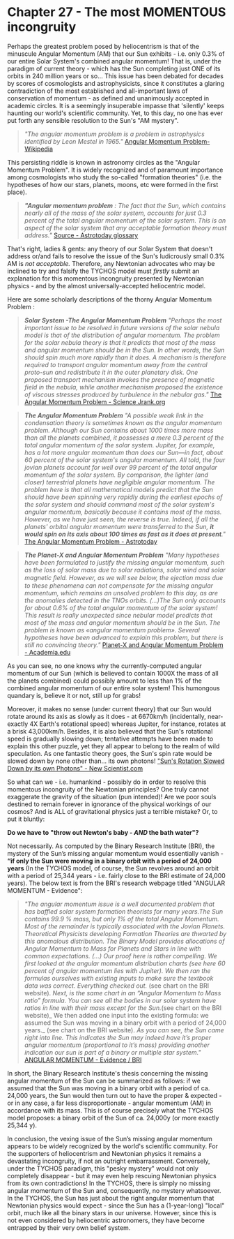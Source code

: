 Chapter 27 - The most MOMENTOUS incongruity
===========================================

Perhaps the greatest problem posed by heliocentrism is that of the minuscule Angular Momentum (AM) that our Sun exhibits - i.e. only 0.3% of our entire Solar System's combined angular momentum! That is, under the paradigm of current theory - which has the Sun completing just ONE of its orbits in 240 million years or so... This issue has been debated for decades by scores of cosmologists and astrophysicists, since it constitutes a glaring contradiction of the most established and all-important laws of conservation of momentum - as defined and unanimously accepted in academic circles. It is a seemingly insuperable impasse that 'silently' keeps haunting our world's scientific community. Yet, to this day, no one has ever put forth any sensible resolution to the Sun's "AM mystery".  

> _"The angular momentum problem is a problem in astrophysics identified by Leon Mestel in 1965."_ [Angular Momentum Problem-Wikipedia](https://en.wikipedia.org/wiki/Angular_momentum_problem)

This persisting riddle is known in astronomy circles as the "Angular Momentum Problem". It is widely recognized and of paramount importance among cosmologists who study the so-called "formation theories" (i.e. the hypotheses of how our stars, planets, moons, etc were formed in the first place).

> _**"Angular momentum problem** : The fact that the Sun, which contains nearly all of the mass of the solar system, accounts for just 0.3 percent of the total angular momentum of the solar system. This is an aspect of the solar system that any acceptable formation theory must address."_
[Source - Astrotoday glossary](https://lifeng.lamost.org/courses/astrotoday/CHAISSON/GLOSSARY/GLOSS_A.HTM#angular%20momentum%20problem)

That's right, ladies & gents: any theory of our Solar System that doesn't address or/and fails to resolve the issue of the Sun's ludicrously small 0.3% AM is _not acceptable._ Therefore, any Newtonian advocates who may be inclined to try and falsify the TYCHOS model must _firstly_ submit an explanation for this momentous incongruity presented by Newtonian physics - and by the almost universally-accepted heliocentric model.  

Here are some scholarly descriptions of the thorny Angular Momentum Problem :

> _**Solar System -The Angular Momentum Problem**
"Perhaps the most important issue to be resolved in future versions of the solar nebula model is that of the distribution of angular momentum. The problem for the solar nebula theory is that it predicts that most of the mass and angular momentum should be in the Sun. In other words, the Sun should spin much more rapidly than it does. A mechanism is therefore required to transport angular momentum away from the central proto-sun and redistribute it in the outer planetary disk. One proposed transport mechanism invokes the presence of magnetic field in the nebula, while another mechanism proposed the existence of viscous stresses produced by turbulence in the nebular gas."_ [The Angular Momentum Problem - Science Jrank.org](https://science.jrank.org/pages/6266/Solar-System-angular-momentum-problem.html)

> _**The Angular Momentum Problem**
"A possible weak link in the condensation theory is sometimes known as the angular momentum problem. Although our Sun contains about 1000 times more mass than all the planets combined, it possesses a mere 0.3 percent of the total angular momentum of the solar system. Jupiter, for example, has a lot more angular momentum than does our Sun—in fact, about 60 percent of the solar system's angular momentum. All told, the four jovian planets account for well over 99 percent of the total angular momentum of the solar system. By comparison, the lighter (and closer) terrestrial planets have negligible angular momentum. The problem here is that all mathematical models predict that the Sun should have been spinning very rapidly during the earliest epochs of the solar system and should command most of the solar system's angular momentum, basically because it contains most of the mass. However, as we have just seen, the reverse is true. Indeed, if all the planets' orbital angular momentum were transferred to the Sun, **it would spin on its axis about 100 times as fast as it does at present**."_ [The Angular Momentum Problem - Astrotoday](https://lifeng.lamost.org/courses/astrotoday/CHAISSON/AT315/HTML/AT31505.HTM)

> _**The Planet-X and Angular Momentum Problem**
"Many hypotheses have been formulated to justify the missing angular momentum, such as the loss of solar mass due to solar radiations, solar wind and solar magnetic ﬁeld. However, as we will see below, the ejection mass due to these phenomena can not compensate for the missing angular momentum, which remains an unsolved problem to this day, as are the anomalies detected in the TNOs orbits. (...)The Sun only accounts for about 0.6% of the total angular momentum of the solar system! This result is really unexpected since nebular model predicts that most of the mass and angular momentum should be in the Sun. The problem is known as «angular momentum problem». Several hypotheses have been advanced to explain this problem, but there is still no convincing theory."_ [Planet-X and Angular Momentum Problem - Academia.edu](https://www.academia.edu/32890375/The_Planet-X_and_Angular_Momentum_Problem)

As you can see, no one knows why the currently-computed angular momentum of our Sun (which is believed to contain 1000X the mass of all the planets combined) could possibly amount to less than 1% of the combined angular momentum of our entire solar system! This humongous quandary is, believe it or not, still up for grabs!

Moreover, it makes no sense (under current theory) that our Sun would rotate around its axis as slowly as it does - at 6670km/h (incidentally, near-exactly 4X Earth's rotational speed) whereas Jupiter, for instance, rotates at a brisk 43,000km/h. Besides, it is also believed that the Sun's rotational speed is gradually slowing down; tentative attempts have been made to explain this other puzzle, yet they all appear to belong to the realm of wild speculation. As one fantastic theory goes, the Sun's spin rate would be slowed down by none other than... its own photons! ["Sun's Rotation Slowed Down by its own Photons" - New Scientist.com](https://www.newscientist.com/article/2120202-suns-rotation-is-slowed-down-by-its-own-photons/) 
 
So what can we - i.e. humankind - possibly do in order to resolve this momentous incongruity of the Newtonian principles? One truly cannot exaggerate the gravity of the situation (pun intended)! Are we poor souls destined to remain forever in ignorance of the physical workings of our cosmos? And is ALL of gravitational physics just a terrible mistake? Or, to put it bluntly:

**Do we have to "throw out Newton's baby - _AND_ the bath water"?**

Not necessarily. As computed by the Binary Research Institute (BRI), the mystery of the Sun’s missing angular momentum would essentially vanish - **“if only the Sun were moving in a binary orbit with a period of 24,000 years** (In the TYCHOS model, of course, the Sun revolves around an orbit with a period of 25,344 years - i.e. fairly close to the BRI estimate of 24,000 years). The below text is from the BRI's research webpage titled "ANGULAR MOMENTUM - Evidence":

> _"The angular momentum issue is a well documented problem that has baffled solar system formation theorists for many years.The Sun contains 99.9 % mass, but only 1% of the total Angular Momentum. Most of the remainder is typically associated with the Jovian Planets. Theoretical Physicists developing Formation Theories are thwarted by this anomalous distribution. The Binary Model provides allocations of Angular Momentum to Mass for Planets and Stars in line with common expectations. (...) Our proof here is rather compelling. We first looked at the angular momentum distribution charts (see here 60 percent of angular momentum lies with Jupiter). We then ran the formulas ourselves with existing inputs to make sure the textbook data was correct. Everything checked out._ (see chart on the BRI website). _Next, is the same chart in an “Angular Momentum to Mass ratio” formula. You can see all the bodies in our solar system have ratios in line with their mass except for the Sun._(see chart on the BRI website)_ We then added one input into the existing formula: we assumed the Sun was moving in a binary orbit with a period of 24,000 years._ (see chart on the BRI website). _As you can see, the Sun came right into line. This indicates the Sun may indeed have it’s proper angular momentum (proportional to it’s mass) providing another indication our sun is part of a binary or multiple star system."_ [ANGULAR MOMENTUM - Evidence / BRI](http://binaryresearchinstitute.com/bri/evidence/angular-momentum/) 

In short, the Binary Research Institute's thesis concerning the missing angular momentum of the Sun can be summarized as follows: if we assumed that the Sun was moving in a binary orbit with a period of ca. 24,000 years, the Sun would then turn out to have the proper & expected - or in any case, a far less disproportionate - angular momentum (AM) in accordance with its mass. This is of course precisely what the TYCHOS model proposes: a binary orbit of the Sun of ca. 24,000y (or more exactly 25,344 y).  

In conclusion, the vexing issue of the Sun’s missing angular momentum appears to be widely recognized by the world's scientific community. For the supporters of heliocentrism and Newtonian physics it remains a devastating incongruity, if not an outright embarrassment. Conversely, under the TYCHOS paradigm, this "pesky mystery" would not only completely disappear - but it may even help rescuing Newtonian physics from its own contradictions! In the TYCHOS, there is simply no missing angular momentum of the Sun and, consequently, no mystery whatsoever. In the TYCHOS, the Sun has just about the right angular momentum that Newtonian physics would expect - since the Sun has a (1-year-long) "local" orbit, much like all the binary stars in our universe. However, since this is not even considered by heliocentric astronomers, they have become entrapped by their very own belief system.


